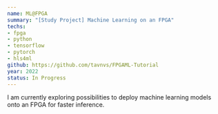 ```yaml
---
name: ML@FPGA
summary: "[Study Project] Machine Learning on an FPGA"
techs:
- fpga
- python
- tensorflow
- pytorch
- hls4ml
github: https://github.com/tavnvs/FPGAML-Tutorial
year: 2022
status: In Progress
---
```

I am currently exploring possibilities to deploy machine learning models onto an FPGA for faster inference.
